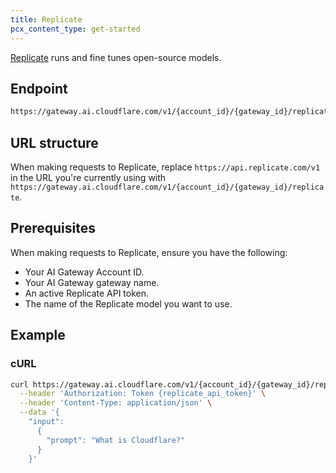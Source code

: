 ```yaml
---
title: Replicate
pcx_content_type: get-started
---
```


[Replicate](https://replicate.com/) runs and fine tunes open-source models.

## Endpoint

```txt
https://gateway.ai.cloudflare.com/v1/{account_id}/{gateway_id}/replicate
```

## URL structure

When making requests to Replicate, replace `https://api.replicate.com/v1` in the URL you're currently using with `https://gateway.ai.cloudflare.com/v1/{account_id}/{gateway_id}/replicate`.

## Prerequisites

When making requests to Replicate, ensure you have the following:

- Your AI Gateway Account ID.
- Your AI Gateway gateway name.
- An active Replicate API token.
- The name of the Replicate model you want to use.

## Example

### cURL

```bash title="Request"
curl https://gateway.ai.cloudflare.com/v1/{account_id}/{gateway_id}/replicate/predictions \
  --header 'Authorization: Token {replicate_api_token}' \
  --header 'Content-Type: application/json' \
  --data '{
    "input":
      {
        "prompt": "What is Cloudflare?"
      }
    }'
```
